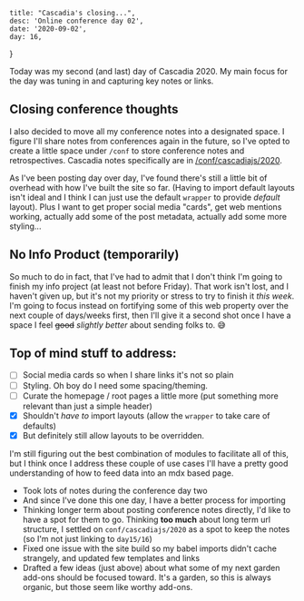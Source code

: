 
    title: "Cascadia's closing...",
    desc: 'Online conference day 02',
    date: '2020-09-02',
    day: 16,
}

Today was my second (and last) day of Cascadia 2020. My main focus for the day
was tuning in and capturing key notes or links.

## Closing conference thoughts

I also decided to move all my conference notes into a designated space. I figure
I'll share notes from conferences again in the future, so I've opted to create a
little space under `/conf` to store conference notes and retrospectives.
Cascadia notes specifically are in
[/conf/cascadiajs/2020](/conf/cascadiajs/2020).

As I've been posting day over day, I've found there's still a little bit of
overhead with how I've built the site so far. (Having to import default layouts
isn't ideal and I think I can just use the default `wrapper` to provide
_default_ layout). Plus I want to get proper social media "cards", get web
mentions working, actually add some of the post metadata, actually add some more
styling...

## No Info Product (temporarily)

So much to do in fact, that I've had to admit that I don't think I'm going to
finish my info project (at least not before Friday). That work isn't lost, and I
haven't given up, but it's not my priority or stress to try to finish it _this
week_. I'm going to focus instead on fortifying some of this web property over
the next couple of days/weeks first, then I'll give it a second shot once I have
a space I feel ~~good~~ _slightly better_ about sending folks to. :sweat_smile:

## Top of mind stuff to address:

-   [ ] Social media cards so when I share links it's not so plain
-   [ ] Styling. Oh boy do I need some spacing/theming.
-   [ ] Curate the homepage / root pages a little more (put something more
        relevant than just a simple header)
-   [X] Shouldn't _have to_ import layouts (allow the `wrapper` to take care of
        defaults)
-   [X] But definitely still allow layouts to be overridden.

I'm still figuring out the best combination of modules to facilitate all of
this, but I think once I address these couple of use cases I'll have a pretty
good understanding of how to feed data into an mdx based page.

<Clippings>

-   Took lots of notes during the conference day two
-   And since I've done this one day, I have a better process for importing
-   Thinking longer term about posting conference notes directly, I'd like to
    have a spot for them to go. Thinking **too much** about long term url
    structure, I settled on `conf/cascadiajs/2020` as a spot to keep the notes
    (so I'm not just linking to `day15/16`)
-   Fixed one issue with the site build so my babel imports didn't cache
    strangely, and updated few templates and links
-   Drafted a few ideas (just above) about what some of my next garden add-ons
    should be focused toward. It's a garden, so this is always organic, but
    those seem like worthy add-ons.

</Clippings>
